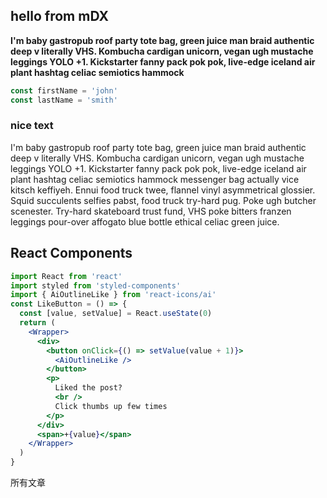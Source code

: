 
<section className="mdx-page">

## hello from mDX

**I'm baby gastropub roof party tote bag, green juice man braid authentic deep v literally VHS. Kombucha cardigan unicorn, vegan ugh mustache leggings YOLO +1. Kickstarter fanny pack pok pok, live-edge iceland air plant hashtag celiac semiotics hammock**

<div className="code">

```js
const firstName = 'john'
const lastName = 'smith'
```

</div>

<div className="nice-text">

<h3>nice text </h3>

<FiInfo className="nice-text-icon"></FiInfo>

I'm baby gastropub roof party tote bag, green juice man braid authentic deep v literally VHS. Kombucha cardigan unicorn, vegan ugh mustache leggings YOLO +1. Kickstarter fanny pack pok pok, live-edge iceland air plant hashtag celiac semiotics hammock messenger bag actually vice kitsch keffiyeh. Ennui food truck twee, flannel vinyl asymmetrical glossier. Squid succulents selfies pabst, food truck try-hard pug. Poke ugh butcher scenester. Try-hard skateboard trust fund, VHS poke bitters franzen leggings pour-over affogato blue bottle ethical celiac green juice.

</div>

<h2> React Components </h2>

<Counter />

```jsx
import React from 'react'
import styled from 'styled-components'
import { AiOutlineLike } from 'react-icons/ai'
const LikeButton = () => {
  const [value, setValue] = React.useState(0)
  return (
    <Wrapper>
      <div>
        <button onClick={() => setValue(value + 1)}>
          <AiOutlineLike />
        </button>
        <p>
          Liked the post?
          <br />
          Click thumbs up few times
        </p>
      </div>
      <span>+{value}</span>
    </Wrapper>
  )
}
```

<LikeButton />
<Link to="/posts" className="btn center-btn">
  所有文章
</Link>

</section>
